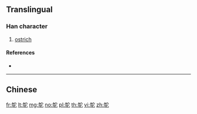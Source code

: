 {{character info/new}}
{{also|鴕}}
==Translingual==

===Han character===
{{Han char|rn=196|rad=鸟|as=05|sn=10|four=|canj=PMJP}}

# [[ostrich]]

====References====
* {{Han ref|kx=1505.141|hdz=74626.120|uh=9E35|ud=40501}}

----

==Chinese==
{{zh-see|鴕}}

[[fr:鸵]]
[[lt:鸵]]
[[mg:鸵]]
[[no:鸵]]
[[pl:鸵]]
[[th:鸵]]
[[vi:鸵]]
[[zh:鸵]]